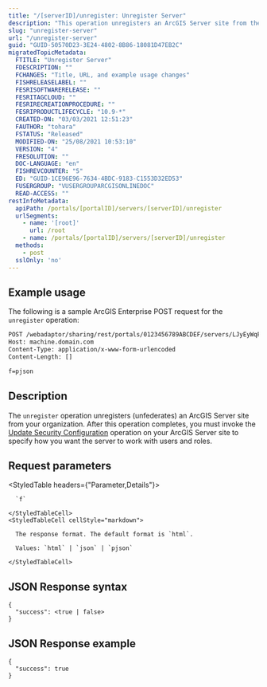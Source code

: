 ```yaml
---
title: "/[serverID]/unregister: Unregister Server"
description: "This operation unregisters an ArcGIS Server site from the portal. The server is no longer federated with the portal after this operation completes."
slug: "unregister-server"
url: "/unregister-server"
guid: "GUID-50570D23-3E24-4802-8B86-18081D47EB2C"
migratedTopicMetadata:
  FTITLE: "Unregister Server"
  FDESCRIPTION: ""
  FCHANGES: "Title, URL, and example usage changes"
  FISHRELEASELABEL: ""
  FESRISOFTWARERELEASE: ""
  FESRITAGCLOUD: ""
  FESRIRECREATIONPROCEDURE: ""
  FESRIPRODUCTLIFECYCLE: "10.9-*"
  CREATED-ON: "03/03/2021 12:51:23"
  FAUTHOR: "tohara"
  FSTATUS: "Released"
  MODIFIED-ON: "25/08/2021 10:53:10"
  VERSION: "4"
  FRESOLUTION: ""
  DOC-LANGUAGE: "en"
  FISHREVCOUNTER: "5"
  ED: "GUID-1CE96E96-7634-4BDC-9183-C1553D32ED53"
  FUSERGROUP: "VUSERGROUPARCGISONLINEDOC"
  READ-ACCESS: ""
restInfoMetadata:
  apiPath: /portals/[portalID]/servers/[serverID]/unregister
  urlSegments:
    - name: '[root]'
      url: /root
    - name: /portals/[portalID]/servers/[serverID]/unregister
  methods:
    - post
  sslOnly: 'no'
---
```


## Example usage

The following is a sample ArcGIS Enterprise POST request for the `unregister` operation:

```markdown
POST /webadaptor/sharing/rest/portals/0123456789ABCDEF/servers/LJyEyWqFoczw6JUe/unregister HTTP/1.1
Host: machine.domain.com
Content-Type: application/x-www-form-urlencoded
Content-Length: []

f=pjson

```

## Description

The `unregister` operation unregisters (unfederates) an ArcGIS Server site from your organization. After this operation completes, you must invoke the [Update Security Configuration](DEVSITE/rest/enterprise-administration/server/updatesecurityconfig) operation on your ArcGIS Server site to specify how you want the server to work with users and roles.


##  Request parameters

<StyledTable headers={"Parameter,Details"}>
  <StyledTableRow>
    <StyledTableCell cellStyle="markdown">

      `f` 

    </StyledTableCell>
    <StyledTableCell cellStyle="markdown">

      The response format. The default format is `html`.

      Values: `html` | `json` | `pjson`

    </StyledTableCell>
  </StyledTableRow>
</StyledTable>


## JSON Response syntax

```other
{
  "success": <true | false>
}
```

## JSON Response example

```other
{
  "success": true
}
```